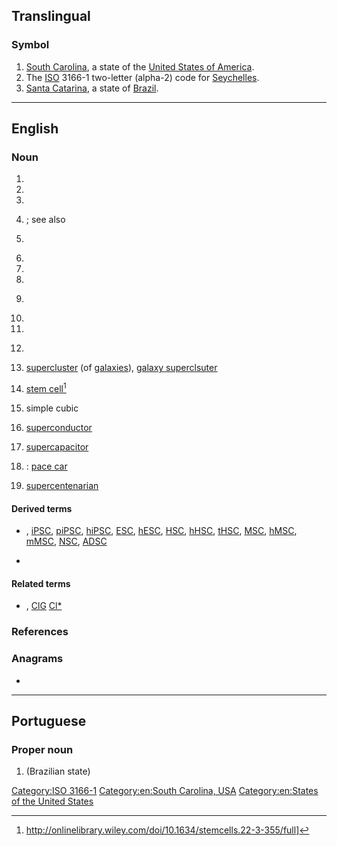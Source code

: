 {{also|sc|Sc|sc.|.sc|-sc|S.C.}}
==Translingual==

===Symbol===
{{head|mul|symbol}}

# [[South Carolina]], a state of the [[United States of America]].
# The [[ISO]] 3166-1 two-letter (alpha-2) code for [[Seychelles]].
# [[Santa Catarina]], a state of [[Brazil]].

[[Category:ISO 3166-1]]

----

==English==

===Noun===
{{en-noun|s}}

# {{initialism of|en|Superior Court}}
# {{initialism of|en|Supreme Court}}
# {{initialism of|en|Serbo-Croatian}}
# {{initialism of|en|South Carolina}}; see also {{l|en|S.C.}}
# {{initialism of|en|StarCraft}} {{gloss|a strategy [[PC]] game}}
# {{initialism of|en|status conference|Status Conference}}
# {{initialism of|en|Settlement Conference}}
# {{initialism of|en|[[small|Small]] [[claims|Claims]]}}
# {{initialism of|en|State College}} {{gloss|as used with proper names}}
# {{initialism of|en|Senior Counsel}}
# {{initialism of|en|w:Security Council of the United Nations|Security Council of the United Nations}}
# {{lb|en|India}} {{initialism of|en|Scheduled Caste}}
# {{lb|en|astronomy}} [[supercluster]] (of [[galaxies]]), [[galaxy superclsuter]]
# {{lb|en|biology}} [[stem cell]]<ref>http://onlinelibrary.wiley.com/doi/10.1634/stemcells.22-3-355/full]</ref>
# {{lb|en|crystallography}} simple cubic
# {{lb|en|physics}} [[superconductor]]
# {{lb|en|physics}} [[supercapacitor]]
# {{lb|en|motorsports}} {{abbreviation of|en|safety car}}: [[pace car]]
# [[supercentenarian]]

====Derived terms====
* {{sense|stem cell}} {{l|en|PSC}}, [[iPSC]], [[piPSC]], [[hiPSC]], [[ESC]], [[hESC]], [[HSC]], [[hHSC]], [[tHSC]], [[MSC]], [[hMSC]], [[mMSC]], [[NSC]], [[ADSC]]
* {{sense|safety car}} {{l|en|VSC}}

====Related terms====
* {{sense|galaxy supercluster}} {{l|en|Cl}}, [[ClG]] [[Cl*]]

===References===
<references/>

===Anagrams===
* {{anagrams|en|a=cs|C's|CS|CS.|Cs|C♭s|C♯s|c's|cs|μCs}}

[[Category:en:South Carolina, USA]]
[[Category:en:States of the United States]]

----

==Portuguese==

===Proper noun===
{{pt-proper noun}}

# {{abbreviation of|pt|Santa Catarina}} (Brazilian state)